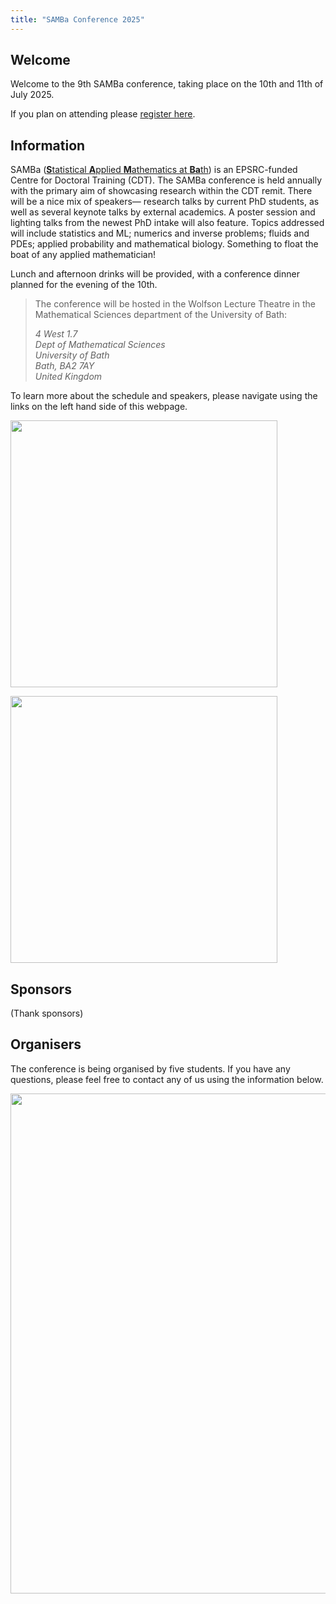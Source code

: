 ```yaml
---
title: "SAMBa Conference 2025"
---
```


## Welcome

Welcome to the 9th SAMBa conference, taking place on the 10th and 11th of July 2025.

If you plan on attending please [register here](https://docs.google.com/forms/d/e/1FAIpQLSeIbzE49w8QGRxhF4LGffB5TY_12ndgt2YEMfK_U3RB_EE9hQ/viewform?usp=header).

## Information

SAMBa ([**S**tatistical **A**pplied **M**athematics at **Ba**th](https://samba.ac.uk/)) is an EPSRC-funded Centre for Doctoral Training (CDT). The SAMBa conference is held annually with the primary aim of showcasing research within the CDT remit. There will be a nice mix of speakers— research talks by current PhD students, as well as several keynote talks by external academics. A poster session and lighting talks from the newest PhD intake will also feature. Topics addressed will include statistics and ML; numerics and inverse problems; fluids and PDEs; applied probability and mathematical biology. Something to float the boat of any applied mathematician!

Lunch and afternoon drinks will be provided, with a conference dinner planned for the evening of the 10th.

> The conference will be hosted in the Wolfson Lecture Theatre in the Mathematical Sciences department of the University of Bath:
>
> *4 West 1.7\
> Dept of Mathematical Sciences\
> University of Bath\
> Bath, BA2 7AY\
> United Kingdom*

To learn more about the schedule and speakers, please navigate using the links on the left hand side of this webpage.

![](images/samba%201.jpg){fig-align="center" width="427"}

![](images/ukri_epsr_council-logo_horiz-rgb.png){fig-align="center" width="427"}

## Sponsors

(Thank sponsors)

## Organisers

The conference is being organised by five students. If you have any questions, please feel free to contact any of us using the information below.

![](images/mugshots.png){fig-align="center" width="800"}
